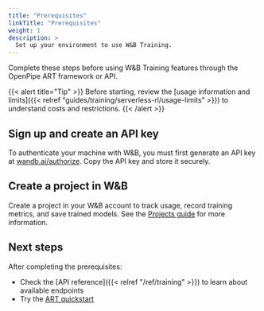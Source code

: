 ```yaml
---
title: "Prerequisites"
linkTitle: "Prerequisites"
weight: 1
description: >
  Set up your environment to use W&B Training.
---
```


Complete these steps before using W&B Training features through the OpenPipe ART framework or API.

{{< alert title="Tip" >}}
Before starting, review the [usage information and limits]({{< relref "guides/training/serverless-rl/usage-limits" >}}) to understand costs and restrictions.
{{< /alert >}}

## Sign up and create an API key

To authenticate your machine with W&B, you must first generate an API key at [wandb.ai/authorize](https://wandb.ai/authorize). Copy the API key and store it securely.

## Create a project in W&B

Create a project in your W&B account to track usage, record training metrics, and save trained models. See the [Projects guide](https://docs.wandb.ai/guides/track/project-page) for more information.

## Next steps

After completing the prerequisites:

* Check the [API reference]({{< relref "/ref/training" >}}) to learn about available endpoints
* Try the [ART quickstart](https://art.openpipe.ai/getting-started/quick-start)
